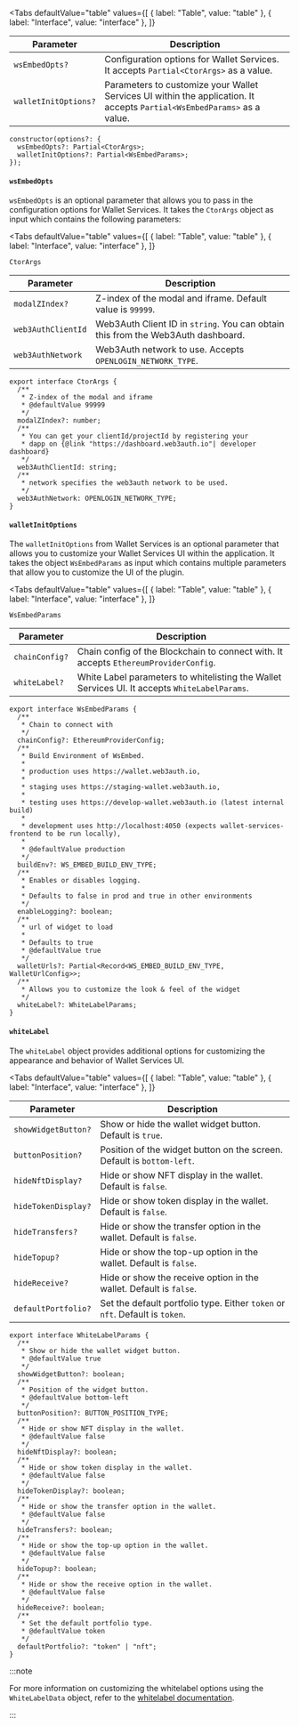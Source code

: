 
<Tabs
  defaultValue="table"
  values={[
    { label: "Table", value: "table" },
    { label: "Interface", value: "interface" },
  ]}
>

<TabItem value="table">

| Parameter            | Description                                                                                                             |
| -------------------- | ----------------------------------------------------------------------------------------------------------------------- |
| `wsEmbedOpts?`       | Configuration options for Wallet Services. It accepts `Partial<CtorArgs>` as a value.                                   |
| `walletInitOptions?` | Parameters to customize your Wallet Services UI within the application. It accepts `Partial<WsEmbedParams>` as a value. |

</TabItem>

<TabItem value="interface">

```tsx
constructor(options?: {
  wsEmbedOpts?: Partial<CtorArgs>;
  walletInitOptions?: Partial<WsEmbedParams>;
});
```

</TabItem>

</Tabs>

#### `wsEmbedOpts`

`wsEmbedOpts` is an optional parameter that allows you to pass in the configuration options for
Wallet Services. It takes the `CtorArgs` object as input which contains the following parameters:

<Tabs
  defaultValue="table"
  values={[
    { label: "Table", value: "table" },
    { label: "Interface", value: "interface" },
  ]}
>

<TabItem value="table">

`CtorArgs`

| Parameter          | Description                                                                      |
| ------------------ | -------------------------------------------------------------------------------- |
| `modalZIndex?`     | Z-index of the modal and iframe. Default value is `99999`.                       |
| `web3AuthClientId` | Web3Auth Client ID in `string`. You can obtain this from the Web3Auth dashboard. |
| `web3AuthNetwork`  | Web3Auth network to use. Accepts `OPENLOGIN_NETWORK_TYPE`.                       |

</TabItem>

<TabItem value="interface">

```tsx
export interface CtorArgs {
  /**
   * Z-index of the modal and iframe
   * @defaultValue 99999
   */
  modalZIndex?: number;
  /**
   * You can get your clientId/projectId by registering your
   * dapp on {@link "https://dashboard.web3auth.io"| developer dashboard}
   */
  web3AuthClientId: string;
  /**
   * network specifies the web3auth network to be used.
   */
  web3AuthNetwork: OPENLOGIN_NETWORK_TYPE;
}
```

</TabItem>

</Tabs>

#### `walletInitOptions`

The `walletInitOptions` from Wallet Services is an optional parameter that allows you to customize
your Wallet Services UI within the application. It takes the object `WsEmbedParams` as input which
contains multiple parameters that allow you to customize the UI of the plugin.

<Tabs
  defaultValue="table"
  values={[
    { label: "Table", value: "table" },
    { label: "Interface", value: "interface" },
  ]}
>

<TabItem value="table">

`WsEmbedParams`

| Parameter      | Description                                                                                   |
| -------------- | --------------------------------------------------------------------------------------------- |
| `chainConfig?` | Chain config of the Blockchain to connect with. It accepts `EthereumProviderConfig`.          |
| `whiteLabel?`  | White Label parameters to whitelisting the Wallet Services UI. It accepts `WhiteLabelParams`. |

</TabItem>

<TabItem value="interface">

```tsx
export interface WsEmbedParams {
  /**
   * Chain to connect with
   */
  chainConfig?: EthereumProviderConfig;
  /**
   * Build Environment of WsEmbed.
   *
   * production uses https://wallet.web3auth.io,
   *
   * staging uses https://staging-wallet.web3auth.io,
   *
   * testing uses https://develop-wallet.web3auth.io (latest internal build)
   *
   * development uses http://localhost:4050 (expects wallet-services-frontend to be run locally),
   *
   * @defaultValue production
   */
  buildEnv?: WS_EMBED_BUILD_ENV_TYPE;
  /**
   * Enables or disables logging.
   *
   * Defaults to false in prod and true in other environments
   */
  enableLogging?: boolean;
  /**
   * url of widget to load
   *
   * Defaults to true
   * @defaultValue true
   */
  walletUrls?: Partial<Record<WS_EMBED_BUILD_ENV_TYPE, WalletUrlConfig>>;
  /**
   * Allows you to customize the look & feel of the widget
   */
  whiteLabel?: WhiteLabelParams;
}
```

</TabItem>

</Tabs>

#### `whiteLabel`

The `whiteLabel` object provides additional options for customizing the appearance and behavior of
Wallet Services UI.

<Tabs
  defaultValue="table"
  values={[
    { label: "Table", value: "table" },
    { label: "Interface", value: "interface" },
  ]}
>

<TabItem value="table">

| Parameter           | Description                                                                  |
| ------------------- | ---------------------------------------------------------------------------- |
| `showWidgetButton?` | Show or hide the wallet widget button. Default is `true`.                    |
| `buttonPosition?`   | Position of the widget button on the screen. Default is `bottom-left`.       |
| `hideNftDisplay?`   | Hide or show NFT display in the wallet. Default is `false`.                  |
| `hideTokenDisplay?` | Hide or show token display in the wallet. Default is `false`.                |
| `hideTransfers?`    | Hide or show the transfer option in the wallet. Default is `false`.          |
| `hideTopup?`        | Hide or show the top-up option in the wallet. Default is `false`.            |
| `hideReceive?`      | Hide or show the receive option in the wallet. Default is `false`.           |
| `defaultPortfolio?` | Set the default portfolio type. Either `token` or `nft`. Default is `token`. |

</TabItem>

<TabItem value="interface">

```tsx
export interface WhiteLabelParams {
  /**
   * Show or hide the wallet widget button.
   * @defaultValue true
   */
  showWidgetButton?: boolean;
  /**
   * Position of the widget button.
   * @defaultValue bottom-left
   */
  buttonPosition?: BUTTON_POSITION_TYPE;
  /**
   * Hide or show NFT display in the wallet.
   * @defaultValue false
   */
  hideNftDisplay?: boolean;
  /**
   * Hide or show token display in the wallet.
   * @defaultValue false
   */
  hideTokenDisplay?: boolean;
  /**
   * Hide or show the transfer option in the wallet.
   * @defaultValue false
   */
  hideTransfers?: boolean;
  /**
   * Hide or show the top-up option in the wallet.
   * @defaultValue false
   */
  hideTopup?: boolean;
  /**
   * Hide or show the receive option in the wallet.
   * @defaultValue false
   */
  hideReceive?: boolean;
  /**
   * Set the default portfolio type.
   * @defaultValue token
   */
  defaultPortfolio?: "token" | "nft";
}
```

</TabItem>

</Tabs>

:::note

For more information on customizing the whitelabel options using the `WhiteLabelData` object, refer
to the [whitelabel documentation](/sdk/pnp/web/modal/whitelabel#whitelabeldata).

:::
